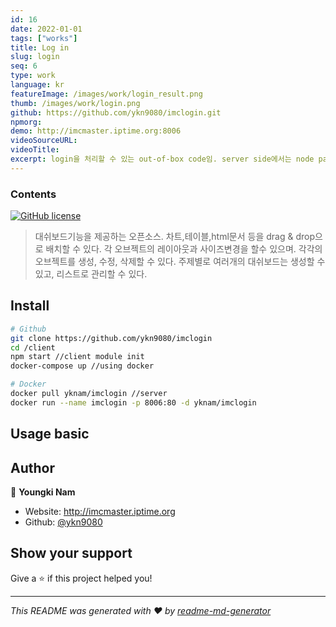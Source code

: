 ```yaml
---
id: 16
date: 2022-01-01
tags: ["works"]
title: Log in
slug: login
seq: 6
type: work
language: kr
featureImage: /images/work/login_result.png
thumb: /images/work/login.png
github: https://github.com/ykn9080/imclogin.git
npmorg:
demo: http://imcmaster.iptime.org:8006
videoSourceURL:
videoTitle:
excerpt: login을 처리할 수 있는 out-of-box code임. server side에서는 node passport를 활용하여 로칼뿐 아니라,google,facebook,githug 등 다양한 전략을 수행한다chart,table,html문서등의 요소를 drag and drop으로 화면에 배치할 수 있다. 주제와 목적에 따라 복수의 dashboard를 생성하여 리스트로 관리한다.
---
```


### Contents

[![GitHub license](https://img.shields.io/badge/license-MIT-blue.svg)](https://github.com/ykn9080/imcDashboard/LICENSE)

> 대쉬보드기능을 제공하는 오픈소스. 차트,테이블,html문서 등을 drag & drop으로 배치할 수 있다. 각 오브젝트의 레이아웃과 사이즈변경을 할수 있으며. 각각의 오브젝트를 생성, 수정, 삭제할 수 있다.
> 주제별로 여러개의 대쉬보드는 생성할 수 있고, 리스트로 관리할 수 있다.

## Install

```sh
# Github
git clone https://github.com/ykn9080/imclogin
cd /client
npm start //client module init
docker-compose up //using docker

# Docker
docker pull yknam/imclogin //server
docker run --name imclogin -p 8006:80 -d yknam/imclogin
```

## Usage basic

## Author

👤 **Youngki Nam**

- Website: http://imcmaster.iptime.org
- Github: [@ykn9080](https://github.com/ykn9080)

## Show your support

Give a ⭐️ if this project helped you!

---

_This README was generated with ❤️ by [readme-md-generator](https://github.com/kefranabg/readme-md-generator)_
